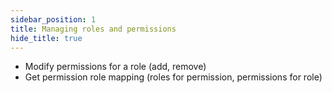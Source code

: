 ```yaml
---
sidebar_position: 1
title: Managing roles and permissions
hide_title: true
---
```


- Modify permissions for a role (add, remove)
- Get permission role mapping (roles for permission, permissions for role)